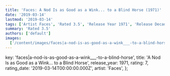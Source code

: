 ```yaml
---
title: 'Faces: A Nod Is as Good as a Wink... to a Blind Horse (1971)'
date: '2019-03-14'
lastmod: '2019-03-14'
tags: ['Artist Faces', 'Rated 3.5', 'Release Year 1971', 'Release Decade 1970']
summary: 'Rated 3.5'
authors: ['default']
images:
  ['/content/images/faces|a-nod-is-as-good-as-a-wink___-to-a-blind-horse.jpg']
---
```


  key: 'faces|a-nod-is-as-good-as-a-wink___-to-a-blind-horse',
  title: 'A Nod Is as Good as a Wink... to a Blind Horse',
  release_year: 1971,
  rating: 7,
  rating_date: '2019-03-14T00:00:00.000Z',
  artist: 'Faces',
};

<MusicRating data={data} />
